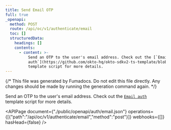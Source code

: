 ```yaml
---
title: Send Email OTP
full: true
_openapi:
  method: POST
  route: /api/oc/v1/authenticate/email
  toc: []
  structuredData:
    headings: []
    contents:
      - content: >-
          Send an OTP to the user's email address. Check out the [`Email
          auth`](https://github.com/okto-hq/okto-sdkv2-ts-template/blob/main/src/api-template/auth/emailAuthenticate_template.ts)
          template script for more details.
---
```


{/* This file was generated by Fumadocs. Do not edit this file directly. Any changes should be made by running the generation command again. */}

Send an OTP to the user's email address. Check out the [`Email auth`](https://github.com/okto-hq/okto-sdkv2-ts-template/blob/main/src/api-template/auth/emailAuthenticate_template.ts) template script for more details.

<APIPage document={"./public/openapi/auth/email.json"} operations={[{"path":"/api/oc/v1/authenticate/email","method":"post"}]} webhooks={[]} hasHead={false} />